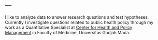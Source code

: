 ---
---
  
<link rel="stylesheet" href="styles.css" type="text/css">
    
I like to analyze data to answer research questions and test hypotheses. Currently I investigate questions related to public health policy through my work as a Quantitative Specialist at [Center for Health and Policy Management](http://chpm.fk.ugm.ac.id/) in Faculty of Medicine, Universitas Gadjah Mada. 
